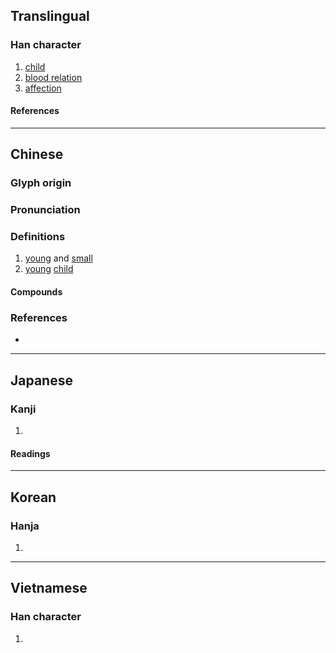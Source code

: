 {{character info}}
==Translingual==

===Han character===
{{Han char|rn=39|rad=子|as=14|sn=17|four=11427|canj=NDMBB|ids=⿰子需}}

# [[child]]
# [[blood relation]]
# [[affection]]

====References====
{{Han ref|kx=0281.020|dkj=07042|dj=0551.030|hdz=21020.010|uh=5B7A}}

----

==Chinese==
{{zh-forms}}

===Glyph origin===
{{Han etym}}

===Pronunciation===
{{zh-pron
|m=rú
|c=jyu4,jyu6
|mc=y
|oc=y
|cat=
}}

===Definitions===
{{zh-hanzi}}

# [[young]] and [[small]]
# [[young]] [[child]]

====Compounds====
{{zh-der|孺齒|婦孺皆知|大孺人|孺人|孺子可教|孺慕|孺子牛|孺子嬰|孺子|婦孺|黃口孺子}}

===References===
* {{R:yue:mfccd}}

----

==Japanese==

===Kanji===
{{ja-kanji|grade=|rs=子14}}

# {{rfdef|ja|sort=子14}}

====Readings====
{{ja-readings
|on=じゅ
|kun=ちのみご, おさない
}}

----

==Korean==

===Hanja===
{{ko-hanja|유}}

# {{rfdef|ko|sort=子14}}

----

==Vietnamese==

===Han character===
{{vi-readings|rs=子14|reading=nhọ}}

# {{rfdef|vi|sort=子14}}